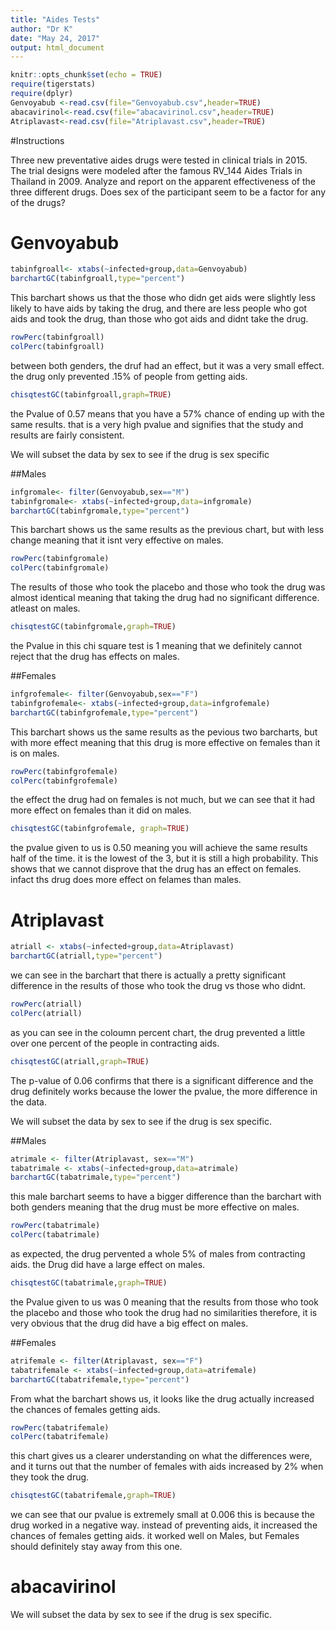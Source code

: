 ---
title: "Aides Tests"
author: "Dr K"
date: "May 24, 2017"
output: html_document
---

```{r setup, include=FALSE}
knitr::opts_chunk$set(echo = TRUE)
require(tigerstats)
require(dplyr)
Genvoyabub <-read.csv(file="Genvoyabub.csv",header=TRUE)
abacavirinol<-read.csv(file="abacavirinol.csv",header=TRUE)
Atriplavast<-read.csv(file="Atriplavast.csv",header=TRUE)
```

#Instructions

Three new preventative aides drugs were tested in clinical trials in 2015. The trial designs were modeled after the famous RV_144 Aides Trials in Thailand in 2009.  Analyze and report on the apparent effectiveness of the three different drugs. Does sex of the participant seem to be a factor for any of the drugs?


# Genvoyabub

```{r}
tabinfgroall<- xtabs(~infected+group,data=Genvoyabub)
barchartGC(tabinfgroall,type="percent")
```
  
This barchart shows us that the those who didn get aids were slightly less likely to have aids by taking the drug, and there are less people who got aids and took the drug, than those who got aids and didnt take the drug.

```{r}
rowPerc(tabinfgroall)
colPerc(tabinfgroall)
```

between both genders, the druf had an effect, but it was a very small effect. the drug only prevented .15% of people from getting aids.

```{r}
chisqtestGC(tabinfgroall,graph=TRUE)
```

the Pvalue of 0.57 means that you have a 57% chance of ending up with the same results. that is a very high pvalue and signifies that the study and results are fairly consistent.

We will subset the data by sex to see if the drug is sex specific

##Males
```{r}
infgromale<- filter(Genvoyabub,sex=="M")
tabinfgromale<- xtabs(~infected+group,data=infgromale)
barchartGC(tabinfgromale,type="percent")
```
  
This barchart shows us the same results as the previous chart, but with less change meaning that it isnt very effective on males.

```{r}
rowPerc(tabinfgromale)
colPerc(tabinfgromale)
```

The results of those who took the placebo and those who took the drug was almost identical meaning that taking the drug had no significant difference. atleast on males.

```{r}
chisqtestGC(tabinfgromale,graph=TRUE)
```
  
the Pvalue in this chi square test is 1 meaning that we definitely cannot reject that the drug has effects on males.

##Females

```{r}
infgrofemale<- filter(Genvoyabub,sex=="F")
tabinfgrofemale<- xtabs(~infected+group,data=infgrofemale)
barchartGC(tabinfgrofemale,type="percent")
```
  
This barchart shows us the same results as the pevious two barcharts, but with more effect meaning that this drug is more effective on females than it is on males.

```{r}
rowPerc(tabinfgrofemale)
colPerc(tabinfgrofemale)
```

the effect the drug had on females is not much, but we can see that it had more effect on females than it did on males.

```{r}
chisqtestGC(tabinfgrofemale, graph=TRUE)
```
  
the pvalue given to us is 0.50 meaning you will achieve the same results half of the time. it is the lowest of the 3, but it is still a high probability. This shows that we cannot disprove that the drug has an effect on females. infact ths drug does more effect on felames than males.

# Atriplavast
```{r}
atriall <- xtabs(~infected+group,data=Atriplavast)
barchartGC(atriall,type="percent")
```
we can see in the barchart that there is actually a pretty significant difference in the results of those who took the drug vs those who didnt.

```{r}
rowPerc(atriall)
colPerc(atriall)
```

as you can see in the coloumn percent chart, the drug prevented a little over one percent of the people in contracting aids.

```{r}
chisqtestGC(atriall,graph=TRUE)
```

The p-value of 0.06 confirms that there is a significant difference and the drug definitely works because the lower the pvalue, the more difference in the data.

We will subset the data by sex to see if the drug is sex specific.

##Males

```{r}
atrimale <- filter(Atriplavast, sex=="M")
tabatrimale <- xtabs(~infected+group,data=atrimale)
barchartGC(tabatrimale,type="percent")
```

this male barchart seems to have a bigger difference than the barchart with both genders meaning that the drug must be more effective on males.

```{r}
rowPerc(tabatrimale)
colPerc(tabatrimale)
```

as expected, the drug pervented a whole 5% of males from contracting aids. the Drug did have a large effect on males.

```{r}
chisqtestGC(tabatrimale,graph=TRUE)
```

the Pvalue given to us was 0 meaning that the results from those who took the placebo and those who took the drug had no similarities therefore, it is very obvious that the drug did have a big effect on males.

##Females

```{r}
atrifemale <- filter(Atriplavast, sex=="F")
tabatrifemale <- xtabs(~infected+group,data=atrifemale)
barchartGC(tabatrifemale,type="percent")
```

From what the barchart shows us, it looks like the drug actually increased the chances of females getting aids.

```{r}
rowPerc(tabatrifemale)
colPerc(tabatrifemale)
```

this chart gives us a clearer understanding on what the differences were, and it turns out that the number of females with aids increased by 2% when they took the drug.

```{r}
chisqtestGC(tabatrifemale,graph=TRUE)
```

we can see that our pvalue is extremely small at 0.006 this is because the drug worked in a negative way. instead of preventing aids, it increased the chances of females getting aids. it worked well on Males, but Females should definitely stay away from this one.

# abacavirinol

We will subset the data by sex to see if the drug is sex specific.







